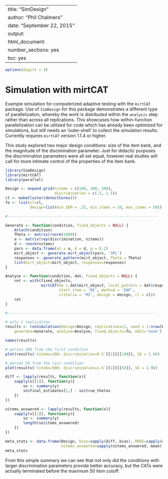 %\VignetteIndexEntry{SimDesign}
%\VignetteEngine{knitr::knitr}
---
title: "SimDesign"
author: "Phil Chalmers"
date: "September 22, 2015"
output:
  html_document:
    number_sections: yes
    toc: yes
---

```r
options(digits = 3)
```

# Simulation with mirtCAT

Example simulation for computerized adaptive testing with the `mirtCAT` package. Use of `SimDesign` for this
package demonstrates a different type of parallelization, whereby the work is distributed within the `analysis`
step rather than across all replications. This showcases how within-function parallelization can be utilized for 
code which has already been optimized for simulations, but still needs an 'outer-shell' to collect the simulation
results. Currently requires `mirtCAT` version 1.1.4 or higher.

This study explored two major design conditions: size of the item bank, and the magnitude of the discimination parameter. Just for didactic purposes the discrimination parameters were all set equal, however real studies will
call for more intimate control of the properties of the item bank.

```r
library(SimDesign)
library(mirtCAT)
library(parallel)

Design <- expand.grid(nitems = c(100, 300, 500),
					  discrimination = c(.5, 1.5))
cl <- makeCluster(detectCores())
fo <- list(cl=cl, 
		   design=list(min_SEM = .25, min_items = 10, max_items = 50))

#-------------------------------------------------------------------

Generate <- function(condition, fixed_objects = NULL) {
	Attach(condition)
    Theta <- matrix(rnorm(1000))
	a <- matrix(rep(discrimination, nitems))
	d <- rnorm(nitems)
	pars <- data.frame(a1 = a, d = d, g = 0.2)
	mirt_object <- generate.mirt_object(pars, '3PL')
	responses <- generate_pattern(mirt_object, Theta = Theta)
    list(mirt_object=mirt_object, responses=responses)
}

Analyse <- function(condition, dat, fixed_objects = NULL) {
	ret <- with(fixed_objects, 
				mirtCAT(mo = dat$mirt_object, local_pattern = dat$responses,
						start_item = 'MI', method = 'EAP',
						criteria = 'MI', design = design, cl = cl))
    ret
}

#-------------------------------------------------------------------

# only 1 replication
results <- runSimulation(design=Design, replications=1, seed = 1:nrow(Design),
    generate=Generate, analyse=Analyse, fixed_objects=fo, edit='none')
```


```r
names(results)

# person 100 from the first condition
plot(results$`nitems=100; discrimination=0.5`[[1]][[100]], SE = 1.96)

# person 50 from the last condition
plot(results$`nitems=500; discrimination=1.5`[[1]][[50]], SE = 1.96)

diff <- lapply(results, function(x){
	sapply(x[[1]], function(y){
		so <- summary(y)
		so$final_estimates[1,] - so$true_thetas
	})
})

nitems_answered <- lapply(results, function(x){
	sapply(x[[1]], function(y){
		so <- summary(y)
		length(so$items_answered)
	})
})

meta_stats <- data.frame(Design, bias=sapply(diff, bias), RMSE=sapply(diff, RMSE), 
						 nitems_answered=sapply(nitems_answered, mean), row.names = NULL)
meta_stats
```

From this simple summary we can see that not only did the conditions with larger discrimination parameters
provide better accuracy, but the CATs were actually terminated before the maximum 50 item cutoff. 
